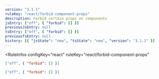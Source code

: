 ```yaml
---
version: "3.1.1"
ruleKey: "react/forbid-component-props"
description: Forbid certain props on components
jsEntry: ["off", { "forbid": [] }]
previousJsEntry: null
tsEntry: ["off", { "forbid": [] }]
previousTsEntry: null
history: [{ "jsState": "new", "tsState": "new", "version": "3.1.1" }]
---
```


<RuleInfos 
  configKey="react" 
  ruleKey="react/forbid-component-props" 
>

```json
["off", { "forbid": [] }]
```

```json
["off", { "forbid": [] }]
```

</RuleInfos>
